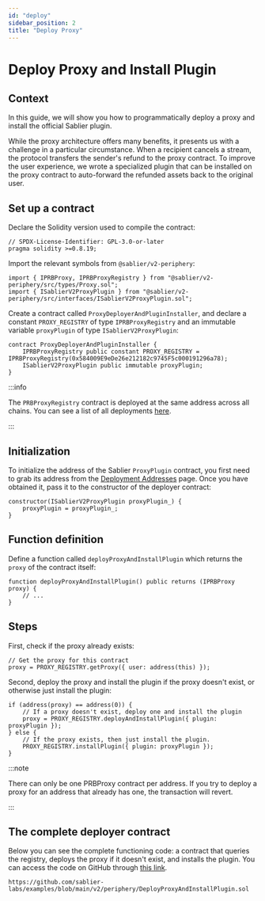 ```yaml
---
id: "deploy"
sidebar_position: 2
title: "Deploy Proxy"
---
```


# Deploy Proxy and Install Plugin


## Context

In this guide, we will show you how to programmatically deploy a proxy and install the official Sablier plugin.

While the proxy architecture offers many benefits, it presents us with a challenge in a particular circumstance. When a
recipient cancels a stream, the protocol transfers the sender's refund to the proxy contract. To improve the user
experience, we wrote a specialized plugin that can be installed on the proxy contract to auto-forward the refunded
assets back to the original user.

<AdmonitionSimpleCode />

## Set up a contract

Declare the Solidity version used to compile the contract:

```solidity
// SPDX-License-Identifier: GPL-3.0-or-later
pragma solidity >=0.8.19;
```

Import the relevant symbols from `@sablier/v2-periphery`:

```solidity
import { IPRBProxy, IPRBProxyRegistry } from "@sablier/v2-periphery/src/types/Proxy.sol";
import { ISablierV2ProxyPlugin } from "@sablier/v2-periphery/src/interfaces/ISablierV2ProxyPlugin.sol";
```

Create a contract called `ProxyDeployerAndPluginInstaller`, and declare a constant `PROXY_REGISTRY` of type
`IPRBProxyRegistry` and an immutable variable `proxyPlugin` of type `ISablierV2ProxyPlugin`:

```solidity
contract ProxyDeployerAndPluginInstaller {
    IPRBProxyRegistry public constant PROXY_REGISTRY = IPRBProxyRegistry(0x584009E9eDe26e212182c9745F5c000191296a78);
    ISablierV2ProxyPlugin public immutable proxyPlugin;
}
```

:::info

The `PRBProxyRegistry` contract is deployed at the same address across all chains. You can see a list of all deployments
[here](https://prbproxy.com/deployments).

:::

## Initialization

To initialize the address of the Sablier `ProxyPlugin` contract, you first need to grab its address from the
[Deployment Addresses](/contracts/v2/addresses) page. Once you have obtained it, pass it to the constructor of the
deployer contract:

```solidity
constructor(ISablierV2ProxyPlugin proxyPlugin_) {
    proxyPlugin = proxyPlugin_;
}
```

## Function definition

Define a function called `deployProxyAndInstallPlugin` which returns the `proxy` of the contract itself:

```solidity
function deployProxyAndInstallPlugin() public returns (IPRBProxy proxy) {
    // ...
}
```

## Steps

First, check if the proxy already exists:

```solidity
// Get the proxy for this contract
proxy = PROXY_REGISTRY.getProxy({ user: address(this) });
```

Second, deploy the proxy and install the plugin if the proxy doesn't exist, or otherwise just install the plugin:

```solidity
if (address(proxy) == address(0)) {
    // If a proxy doesn't exist, deploy one and install the plugin
    proxy = PROXY_REGISTRY.deployAndInstallPlugin({ plugin: proxyPlugin });
} else {
    // If the proxy exists, then just install the plugin.
    PROXY_REGISTRY.installPlugin({ plugin: proxyPlugin });
}
```

:::note

There can only be one PRBProxy contract per address. If you try to deploy a proxy for an address that already has one,
the transaction will revert.

:::

## The complete deployer contract

Below you can see the complete functioning code: a contract that queries the registry, deploys the proxy if it doesn't
exist, and installs the plugin. You can access the code on GitHub through
[this link](https://github.com/sablier-labs/examples/blob/main/v2/periphery/DeployProxyAndInstallPlugin.sol).

```solidity reference title="Proxy Deployer and Plugin Installer"
https://github.com/sablier-labs/examples/blob/main/v2/periphery/DeployProxyAndInstallPlugin.sol
```
